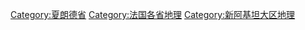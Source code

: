 [[Category:夏朗德省|Category:夏朗德省]]
[[Category:法国各省地理|Category:法国各省地理]]
[[Category:新阿基坦大区地理|Category:新阿基坦大区地理]]